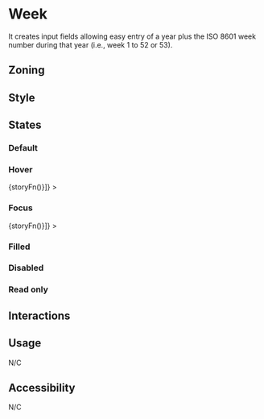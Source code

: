 
<Meta title="Components/Form/Fields/Week" />

# Week

It creates input fields allowing easy entry of a year plus the ISO 8601 week number during that year (i.e., week 1 to 52 or 53).

## Zoning

<FigmaImage
	src="https://www.figma.com/file/qc8oUSyVJM67gSsbTShftt/%F0%9F%93%90-Zoning?node-id=245%3A219"
	alt="zoning image for inputs"
/>

## Style

## States

### Default

<Canvas>
	<Story name="default">
		<Form.Week label="Week" min="2018-W18" max="2018-W26" />
	</Story>
</Canvas>

### Hover

<Canvas withSource="none">
	<Story
		name="hover"
		decorators={[storyFn => <WithSelector selector=":hover">{storyFn()}</WithSelector>]}
	>
		<Form.Week label="Week" />
	</Story>
</Canvas>

### Focus

<Canvas withSource="none">
	<Story
		name="focus"
		decorators={[storyFn => <WithSelector selector=":focus">{storyFn()}</WithSelector>]}
	>
		<Form.Week label="Week" />
	</Story>
</Canvas>

### Filled

<Canvas>
	<Story name="filled">
		<Form.Week label="Week" min="2018-W18" max="2018-W26" value="2018-W25" />
	</Story>
</Canvas>

### Disabled

<Canvas>
	<Story name="disabled">
		<Form.Week label="Week" min="2018-W18" max="2018-W26" value="2018-W25" disabled />
	</Story>
</Canvas>

### Read only

<Canvas>
	<Story name="read-only">
		<Form.Week label="Week" min="2018-W18" max="2018-W26" value="2018-W25" readOnly />
	</Story>
</Canvas>

## Interactions

## Usage

N/C

## Accessibility

N/C

